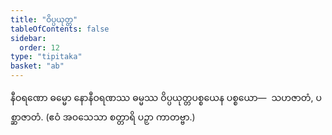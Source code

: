 ```yaml
---
title: "ဝိပ္ပယုတ္တ"
tableOfContents: false
sidebar:
  order: 12
type: "tipitaka"
basket: "ab"
---
```



<DynamicBreadcrumb />

<Division number="40">

<Paragraph number="1966">
နီဝရဏော ဓမ္မော နောနီဝရဏဿ ဓမ္မဿ ဝိပ္ပယုတ္တပစ္စယေန ပစ္စယော—  သဟဇာတံ, ပစ္ဆာဇာတံ. (ဧဝံ အဝသေသာ စတ္တာရိ ပဉှာ ကာတဗ္ဗာ.)
</Paragraph>
</Division>